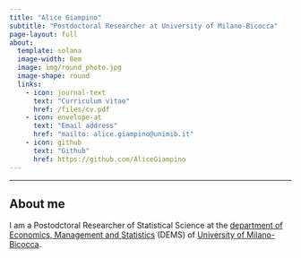 ```yaml
---
title: "Alice Giampino"
subtitle: "Postdoctoral Researcher at University of Milano-Bicocca"
page-layout: full
about:
  template: solana
  image-width: 8em
  image: img/round_photo.jpg
  image-shape: round
  links:
    - icon: journal-text
      text: "Curriculum vitae"
      href: /files/cv.pdf
    - icon: envelope-at
      text: "Email address"
      href: "mailto: alice.giampino@unimib.it"
    - icon: github
      text: "Github"
      href: https://github.com/AliceGiampino
---
```


----------------------------------------------------------------

## About me {.central}

I am a Postodctoral Researcher of Statistical Science at the [department of Economics, Management and Statistics](https://www.dems.unimib.it/en) (DEMS) of [University of Milano-Bicocca](https://en.unimib.it).
